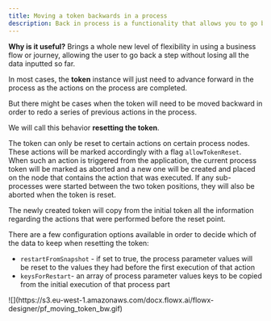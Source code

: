 ```yaml
---
title: Moving a token backwards in a process
description: Back in process is a functionality that allows you to go back in a business process redo a series of previous actions in the process.
---
```


**Why is it useful?** Brings a whole new level of flexibility in using a business flow or journey, allowing the user to go back a step without losing all the data inputted so far.

In most cases, the **token** instance will just need to advance forward in the process as the actions on the process are completed.

<Card title="Token" href="../../building-blocks/token">
</Card>

But there might be cases when the token will need to be moved backward in order to redo a series of previous actions in the process.

We will call this behavior **resetting the token**.

The token can only be reset to certain actions on certain process nodes. These actions will be marked accordingly with a flag `allowTokenReset`. When such an action is triggered from the application, the current process token will be marked as aborted and a new one will be created and placed on the node that contains the action that was executed. If any sub-processes were started between the two token positions, they will also be aborted when the token is reset.

The newly created token will copy from the initial token all the information regarding the actions that were performed before the reset point.

There are a few configuration options available in order to decide which of the data to keep when resetting the token:

* `restartFromSnapshot` - if set to true, the process parameter values will be reset to the values they had before the first execution of that action
* `keysForRestart`- an array of process parameter values keys to be copied from the initial execution of that process part

<Frame>
![](https://s3.eu-west-1.amazonaws.com/docx.flowx.ai/flowx-designer/pf_moving_token_bw.gif)
</Frame>